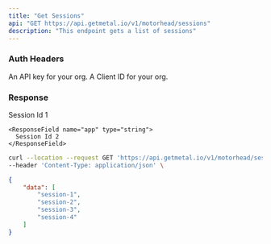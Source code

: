 ```yaml
---
title: "Get Sessions"
api: "GET https://api.getmetal.io/v1/motorhead/sessions"
description: "This endpoint gets a list of sessions"
---
```


### Auth Headers

<ParamField required header="x-metal-api-key" type="string">
  An API key for your org.
</ParamField>

<ParamField required header="x-metal-client-id" type="string">
  A Client ID for your org.
</ParamField>


### Response

<ResponseField name="data" type="Index Array">
  <Expandable title="properties">
    <ResponseField name="id" type="string">
      Session Id 1
    </ResponseField>

    <ResponseField name="app" type="string">
      Session Id 2
    </ResponseField>

  </Expandable>
</ResponseField>


<RequestExample>

```bash Example Request
curl --location --request GET 'https://api.getmetal.io/v1/motorhead/sessions' \
--header 'Content-Type: application/json' \
```

</RequestExample>

<ResponseExample>

```json Response
{
	"data": [
		"session-1",
		"session-2",
		"session-3",
		"session-4"
	]
}
```

</ResponseExample>
